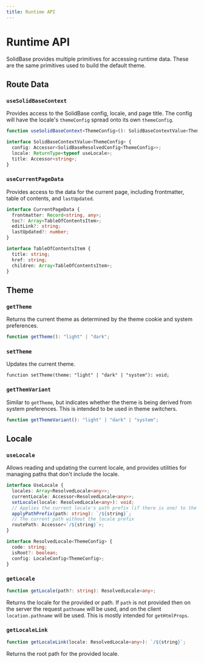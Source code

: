 ```yaml
---
title: Runtime API
---
```


# Runtime API

SolidBase provides multiple primitives for accessing runtime data.
These are the same primitives used to build the default theme.

## Route Data

### `useSolidBaseContext`

Provides access to the SolidBase config, locale, and page title.
The config will have the locale's `themeConfig` spread onto its own `themeConfig`.

```ts
function useSolidBaseContext<ThemeConfig>(): SolidBaseContextValue<ThemeConfig>;

interface SolidBaseContextValue<ThemeConfig> {
  config: Accessor<SolidBaseResolvedConfig<ThemeConfig>>;
  locale: ReturnType<typeof useLocale>;
  title: Accessor<string>;
}
```

### `useCurrentPageData`

Provides access to the data for the current page,
including frontmatter, table of contents, and `lastUpdated`.

```ts
interface CurrentPageData {
  frontmatter: Record<string, any>;
  toc?: Array<TableOfContentsItem>;
  editLink?: string;
  lastUpdated?: number;
}

interface TableOfContentsItem {
  title: string;
  href: string;
  children: Array<TableOfContentsItem>;
}
```

## Theme

### `getTheme`

Returns the current theme as determined by the theme cookie and system preferences.

```ts
function getTheme(): "light" | "dark";
```

### `setTheme`

Updates the current theme.

```
function setTheme(theme: "light" | "dark" | "system"): void;
```

### `getThemVariant`

Similar to `getTheme`, but indicates whether the theme is being derived from system preferences.
This is intended to be used in theme switchers.

```ts
function getThemeVariant(): "light" | "dark" | "system";
```

## Locale

### `useLocale`

Allows reading and updating the current locale,
and provides utilities for managing paths that don't include the locale.

```ts
interface UseLocale {
  locales: Array<ResolvedLocale<any>>;
  currentLocale: Accessor<ResolvedLocale<any>>;
  setLocale(locale: ResolvedLocale<any>): void;
  // Applies the current locale's path prefix (if there is one) to the given path
  applyPathPrefix(path: string): `/${string}`;
  // The current path without the locale prefix
  routePath: Accessor<`/${string}`>;
}

interface ResolvedLocale<ThemeConfig> {
  code: string;
  isRoot?: boolean;
  config: LocaleConfig<ThemeConfig>;
}
```

### `getLocale`

```ts
function getLocale(path?: string): ResolvedLocale<any>;
```

Returns the locale for the provided or path.
If `path` is not provided then on the server the request `pathname` will be used,
and on the client `location.pathname` will be used.
This is mostly intended for `getHtmlProps`.

### `getLocaleLink`

```ts
function getLocaleLink(locale: ResolvedLocale<any>): `/${string}`;
```

Returns the root path for the provided locale.
